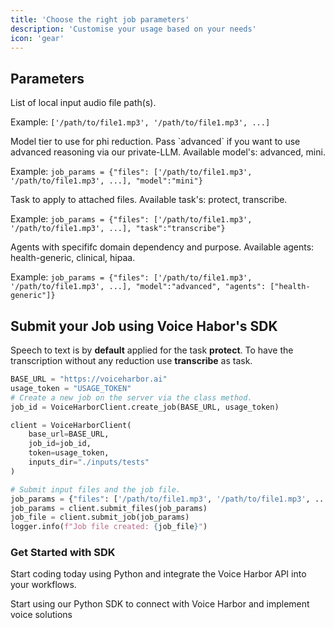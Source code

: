 ```yaml
---
title: 'Choose the right job parameters'
description: 'Customise your usage based on your needs'
icon: 'gear'
---
```



## Parameters

<ResponseField name="files" type="list" required>
List of local input audio file path(s).  

Example: `['/path/to/file1.mp3', '/path/to/file1.mp3', ...]`
</ResponseField>

<ResponseField name="model" type="string" default="mini">
Model tier to use for phi reduction. Pass `advanced` if you want to use advanced reasoning via our private-LLM. Available model's: advanced, mini.

Example: `job_params = {"files": ['/path/to/file1.mp3', '/path/to/file1.mp3', ...], "model":"mini"}`
</ResponseField>

<ResponseField name="task" type="string" default="protect">
  Task to apply to attached files. Available task's: protect, transcribe.

Example: `job_params = {"files": ['/path/to/file1.mp3', '/path/to/file1.mp3', ...], "task":"transcribe"}`
</ResponseField>

<ResponseField name="agents" type="list" default="health-generic">
  Agents with specififc domain dependency and purpose. Available agents: health-generic, clinical, hipaa.

Example: `job_params = {"files": ['/path/to/file1.mp3', '/path/to/file1.mp3', ...], "model":"advanced", "agents": ["health-generic"]}`
</ResponseField>

## Submit your Job using Voice Habor's SDK 

<Tip>

Speech to text is by **default** applied for the task **protect**. To have the transcription without any reduction use **transcribe** as task.  

</Tip>


```python
BASE_URL = "https://voiceharbor.ai"
usage_token = "USAGE_TOKEN"
# Create a new job on the server via the class method.
job_id = VoiceHarborClient.create_job(BASE_URL, usage_token)

client = VoiceHarborClient(
    base_url=BASE_URL,
    job_id=job_id,
    token=usage_token,
    inputs_dir="./inputs/tests"
)

# Submit input files and the job file. 
job_params = {"files": ['/path/to/file1.mp3', '/path/to/file1.mp3', ...], "model":"mini"}  
job_params = client.submit_files(job_params)
job_file = client.submit_job(job_params)
logger.info(f"Job file created: {job_file}")
```

### Get Started with SDK

Start coding today using Python and integrate the Voice Harbor API into your workflows.

<CardGroup cols={1}>
  <Card
    title="Python SDK"
    icon="python"
    href="https://voiceharbor.com/docs/sdk/python"
  >
    Start using our Python SDK to connect with Voice Harbor and implement voice solutions
  </Card>
</CardGroup>
